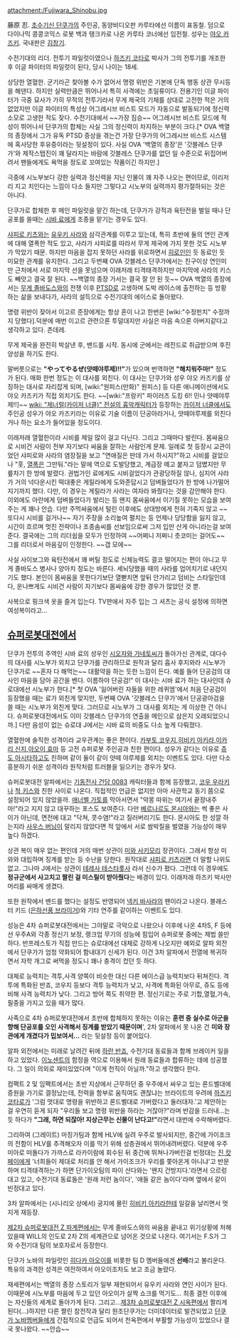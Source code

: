 attachment:/Fujiwara_Shinobu.jpg

藤原 忍. [[초수기신 단쿠가]]의 주인공, 동양비디오판 카루타에선 이름이 표동철. 덤으로 다이나믹 콩콩코믹스 로봇 백과 탱크카로 나온 카루타 코너에선 임전철. 성우는 [[야오 카즈키]]. 국내판은 [[김창기]].

수전기대의 리더. 전투기 파일럿이였으나 [[하즈키 코타로]] 박사가 그의 전투기를 개조한 후 이글 파이터의 파일럿이 된다, 당시 나이는 18세.

상당한 열혈한. 군기라곤 찾아볼 수가 없어서 명령 위반은 기본에 단독 행동 상관 무시등을 해댄다. 하지만 실력만큼은 뛰어나서 특히 사격에는 초일류이다. 전용기인 이글 파이터가 극중 묘사가 가히 무적의 전투기라서 무게 제국의 기체를 상대로 고전한 적은 거의 없었지만 이글 파이터의 특성상 어그레시브 비스트 모드가 자동으로 발동되기에 정신력 소모로 고생한 적도 잦다. 수전기대에서 ~~가장 짐승~~ 어그레시브 비스트 모드에 적성이 뛰어나서 단쿠가의 합체는 사실 그의 정신력이 차지하는 부분이 크다.[* OVA 백열의 종장에서 그가 유독 PTSD 증상을 겪는건 가장 단쿠가의 어그레시브 비스트 시스템에 혹사당한 후유증이라는 뒷설정이 있다. 사실 OVA '백열의 종장'은 '갓블레스 단쿠가'와 제작스탭진이 꽤 달라지는 바람에 갓블레스 단쿠가를 없던 일 수준으로 뒤집어버려서 팬들에게도 욕먹을 정도로 꼬여있는 작품이긴 하지만.]

극중에 시노부보다 강한 실력과 정신력을 지닌 인물이 꽤 자주 나오는 편이므로, 이리저리 지고 치인다는 느낌이 다소 들지만 그렇다고 시노부의 실력까지 평가절하되는 것은 아니다.

단쿠가로 합체한 후 메인 파일럿을 맡긴 하는데, 단쿠가가 강적과 육탄전을 벌일 때나 단공포를 쏠때는 [[시바 료]]에게 조종을 맡기는 경우도 있다.

[[샤피로 키츠]]와는 [[유우키 사라]]와 삼각관계를 이루고 있는데, 특히 초반에 둘의 연인 관계에 대해 열폭한 적도 있고, 사라가 샤피로를 따라서 무게 제국에 가지 못한 것도 시노부가 막았기 때문. 하지만 마음을 잡지 못하던 사라를 위로하면서 [[히로인]]인 듯 동료인 듯 미묘한 관계를 유지한다. 그리고 두번째 OVA 갓블레스 단쿠가에서는 친구이상 연인미만 근처에서 서로 마지막 선을 못넘으며 이래저래 티격태격하지만 마지막에 사라의 키스도 빼앗고 결국 잘 된다. ~~백열의 종장 가서는 결국 잘 안 된 듯~~ OVA 백열의 종장에서는 [[무게 졸바도스]]와의 전쟁 이후 [[PTSD]]로 고생하며 도박 레이스에 출전하는 등 방황하는 삶을 보내다가, 사라의 설득으로 수전기대의 에이스로 돌아왔다. 

명령 위반이 잦아서 이고르 준장에게는 항상 혼이 나고 한번은 [wiki:"수정펀치" 수정까지 당했다].덕분에 매번 이고르 관련으론 투덜대지만 사실은 마음 속으론 아버지같다고 생각하고 있다. 츤데레.

무게 제국을 완전히 박살낸 후, 밴드를 시작. 동시에 군에서는 레전드로 취급받으며 후진 양성을 하기도 한다.

말버릇으로는 '''"やってやるぜ(얏떼야루제)!!"'''가 있으며 번역하면 '''"해치워주마!"''' 정도가 된다. 매화 한번 정도는 이 대사를 외친다. 이 대사는 단쿠가와 성우 야오 카즈키를 상징하는 대사로 자리잡게 되며, [wiki:"원피스(만화)" 원피스] 등 다른 애니메이션에서도 야오 카즈키가 직접 외치기도 한다. ~~[wiki:"프랑키" 파이러츠 도킹 6!! 민나 얏떼야루제!!]~~ [[wiki: "제너럴(카이저 너클)" 전설의 흉악캐릭터]]가 등장하는 [[카이저 너클]]에서도 주인공 성우가 야오 카즈키라는 이유로 기술 이름이 단공아라거나, 얏떼야루제를 외친다거나 하는 요소가 들어있을 정도이다.

이래저래 열혈한이라 시비를 제일 많이 걸고 다닌다. 그리고 그때마다 발린다. 몸싸움으로 시비건 사람이 전부 자기보다 싸움을 잘하는 사람인게 문제. 일례로 첫 등장시 교관이었던 샤피로와 사라의 염장질을 보고 "연애질은 딴데 가서 하시지?"하고 시비를 걸었으나 "훗, [[열폭]]은 그만둬."라는 말에 역으로 도발당했고, 계급장 떼고 붙자고 덤볐지만 무릎차기 한 방에 발렸다. 권법가인 료에게도 시비걸었다가 관광당하질 않나, 심지어 사라가 거의 넉다운시킨 떡대좋은 게릴라에게 도와준답시고 덤벼들었다가 한 방에 나가떨어지기까지 했다. 다만, 이 경우는 게릴라가 사라는 여자라 봐줬다는 것을 감안해야 한다. 이외에도 아란에게 덤벼들었다가 발리는 등 왠지 몸싸움에서 이기질 못하는 모습을 보여주는 게 꽤나 안습. 다만 주먹싸움에서 털린 이후에도 상대방에게 전혀 기죽지 않고 ~~또다시 시비를 걸거나~~ 자기 주장을 소리높여 펼치는 등  언제나 당당함을 잃지 않고, 시간이 흐르며 멋진 전략이나 조종솜씨를 선보임으로써 그저 입만 산게 아니라는걸 보여준다. 결국에는 그의 리더쉽을 모두가 인정하여 ~~어쩌니 저쩌니 츳코미는 걸어도~~ 그를 리더로서 마음깊이 인정한다. ~~갭 모에~~    

사실 사이보그와 육탄전에서 꽤 버틸 정도로 신체능력도 결코 떨어지는 편이 아니고 무게 졸바도스 병사나 양아치 정도는 바른다. 세뇌당했을 때의 사라를 업어치기로 내던지기도 했다. 본인이 몸싸움을 못한다기보단 열뻗치면 앞뒤 안가리고 덤비는 스타일인데다, 운나쁘게도 시비건 사람이 자기보다 몸싸움에 강한 경우가 많았던 것 뿐.

사복으로 핑크색 옷을 즐겨 입는다. TV판에서 자주 입는 그 셔츠는 공식 설정에 의하면 여성복이라고...

== [[슈퍼로봇대전]]에서 ==
단쿠가 전투의 주역인 시바 료의 성우인 [[시오자와 가네토]]씨가 돌아가신 관계로, 대다수의 대사를 시노부가 외치고 단쿠가를 관리하므로 원작과 달리 흡사 후지와라 시노부가 단쿠가로 ~~혼자 다 해먹는~~ 대활약을 하는 듯한 느낌이 든다. 예를 들어 단공검의 대사인 마음을 담아 공간을 벤다. 이름하야 단공검!" 이 대사는 시바 료가 하는 대사인데 슈로대에선 시노부가 한다.[* 첫 OVA '잃어버린 자들을 위한 레퀴엠'에서 처음 단공검이 등장했을 때는 료가 외친게 맞지만, 두번째 OVA '갓블레스 단쿠가'에서 단공광아검을 쓸 때는 시노부가 외친게 맞다. 그러므로 시노부가 그 대사를 외치는 게 이상한 건 아니다. 슈퍼로봇대전에서도 이미 갓블레스 단쿠가의 연출을 메인으로 삼은지 오래되었으니까.] 다만 음성이 없는 슈로대 J에서는 시바 료의 비중도 다소 높게 다뤄졌다.

열혈한에 솔직한 성격이라 교우관계는 좋은 편이다. [[카부토 코우지]],[[히비키 아키라]],[[이카리 신지]],[[아오이 효마]] 등 고전 슈퍼로봇 주인공과 친한 편이다. 성우가 같다는 이유로 [[쥬도 아시타]]하고도 친하며 같이 둘이 같이 얏떼 야루제를 외치는 이벤트도 있다. 다만 다소 흥분하기 쉬운 성격이라 원작처럼 트러블을 일으키는 경우가 잦다.

슈퍼로봇대전 알파에서는 [[기동전사 건담 0083]] 캐릭터들과 함께 등장했고, [[코우 우라키]]나 [[척 키스]]와 친한 사이로 나온다. 직접적인 언급은 없지만 아마 사관학교 동기 쯤으로 설정되어 있지 않았을까. [[애너벨 가토]]를 막아서면서 "악몽 따위는 여기서 끝장내주마!"라고 지지 않고 대꾸하는 포스도 보여준다. 다만 [[베르나르도 몬시아]]와는 썩 좋은 사이가 아닌데, 면전에 대고 "닥쳐, 콧수염!"라고 질러버리기도 한다. 몬시아도 한 성깔 하는지라 [[사우스 버닝]]이 말리지 않았다면 적 앞에서 서로 쌈박질을 벌였을 가능성이 매우 높다 하겠다.

상관 복이 매우 없는 편인데 거의 매번 상관이 [[미와 사키모리]] 장관이다. 그래서 항상 미와와 대립하며 징계를 받는 등 수난을 당한다. 원작대로 [[샤피로 키츠]]라면 더 말할 나위도 없고. 그나마 J에서는 상관이 [[테레사 테스타롯사]] 라서 신수가 폈다. 그런데 이 경우에도 '''정규군에서 사고치고 짤린 걸 미스릴이 받아줬다'''는 배경이 있다. 이래저래 하즈키 박사만 머리를 싸매게 생겼다.

또한 원작에서 밴드를 했다는 설정도 반영되어 [[넥키 바사라]]의 팬이라고 나온다. 블래스터 키드 ([[은하선풍 브라이거]])와 기타 연주를 같이하는 이벤트도 있다.

성능은 4차 슈퍼로봇대전에서는 그야말로 극악으로 나왔으나 이후에 나온 4차S, F 등에선 우주A와 각종 정신기 보정, 랭크업 무기의 성능에 힘입어 슈퍼로봇 중에는 제법 쓸만하다. 반프레스토가 직접 만드는 슈로대에선 대체로 강하게 나오지만 예외로 알파 외전에서 단쿠가가 엄청 약화되어 함내대기 신세가 된다. 이건 3차 알파에서 전열에 복귀하면서 자학 개그로 써먹을 정도니 꽤나 충격이 컸던 듯 하다.

대체로 능력치는 격투,사격 양쪽이 비슷한 대신 다른 에이스급 능력치보다 뒤쳐진다. 격투에 특화된 반죠, 코우지 등보다 격투 능력치가 낮고, 사격에 특화된 아무로, 쥬도 등에 비해 사격 능력치가 낮다. 그리고 방어 쪽도 취약한 편. 정신기로는 주로 기합,열혈,가속, 필중을 가지고 있을 때가 많다.

사족으로 4차 슈퍼로봇대전에서 초반에 합체하지 못하는 이유는 '''훈련 중 실수로 아군을 향해 단공포를 오인 사격해서 징계를 받았기 때문이며'''', 2차 알파에서 못 나온 건 '''미와 장관에게 개겼다가 밉보여서...''' 라는 뒷설정 등이 붙어있다.

알파 외전에서는 미래로 날려간 뒤에 [[하란 반죠]], 수전기대 동료들과 함께 브레이커 일을 하고 있었다. [[이노센트]]의 함정을 역으로 이용해서 원래 동료들과 합류하는 데에 성공했다. 그 일이 의외로 재미있었다며 "이게 천직이 아닐까."하고 생각했다 한다.

컴팩트 2 및 임팩트에서는 초반 지상에서 근무하던 중 우주에서 싸우고 있는 론드벨대에 증원을 가기로 결정났는데, 전력을 함부로 움직여도 괜찮냐는 브라이트의 우려에 [[하즈키 코타로]]가 '그럼 멋대로 명령을 위반하고 론드벨대로 가버렸다고 둘러대자.'고 제안하는걸 우연히 듣게 되자 "우리들 보고 명령 위반을 하라는 거잖아?"라며 반감을 드러내...는 듯 하다가 '''"그래, 하면 되잖아! 지상근무는 신물이 난다고!"'''라면서 대번에 수락해버렸다. 

그리하여 (그레이트) 마징가팀과 함께 HLV에 실려 우주로 발사되지만, 중간에 가이조크의 전함이 HLV를 추격해오자 이를 막기 위해 성층권에서 뛰어내려버렸다. 덕분에 우주 미아로 떠돌다가 가까스로 라카이람에 회수된 뒤 중간에 뛰쳐나가버린걸 빈정대는 [[진 캇페이]]에게 '너희들이 제대로 처리를 안 해서 가이조크가 우리를 쫓아온게 아니냐'고 반문하며 티격태격하는가 하면 단가이오팀의 파이 산다와는 '왠지 건방지다.'라면서 으르렁대고 있고, 수전기대 동료들은 '원래 저런 놈이다', '애들 같은 놈이다'라며 옆에서 같이 빈정대고 있다.

3차 알파에서는 (시나리오 상에서) 궁지에 몰린 [[히비키 아키라]]한테 일갈을 날리면서 멋지게 재등장. 

[[제2차 슈퍼로봇대전 Z 파계편]]에서는 무게 졸바도스와의 싸움을 끝내고 위기상황에 처해있을때 WILL의 인도로 2차 Z의 세계관으로 넘어온 것으로 나온다. 여기서는 F.S가 그와 수전기대 팀의 보호자로서 등장한다.

단쿠가 노바의 파일럿인 [[히다카 아오이]]를 비롯한 팀 D 멤버들에겐 '''선배'''라고 불리운다. 특유의 과격한 성격은 여전하여서 아오이조차도 보고 조금 놀랐다.

재세편에서는 백열의 종장 스토리가 일부 재현되어서 유우키 사라와 연인 사이가 된다. 이때문에 시노부를 마음에 두고 있던 아오이가 살짝 쇼크를 먹기도... 최종 결전 이후에는 자신들의 세계로 돌아가게 된다. 그리고...[[제3차 슈퍼로봇대전 Z 시옥편]]에서 짤리게 된다(...)하지만 다른 짤린 참전작과 달리 원조단쿠가는 더미데이터로 발견되었고 [[단쿠가 노바]]멤버들에게 간접적으로 언급도 되어서 천옥편에서 부활할 가능성이 있었으나 결국 못나왔다. ~~안습~~
